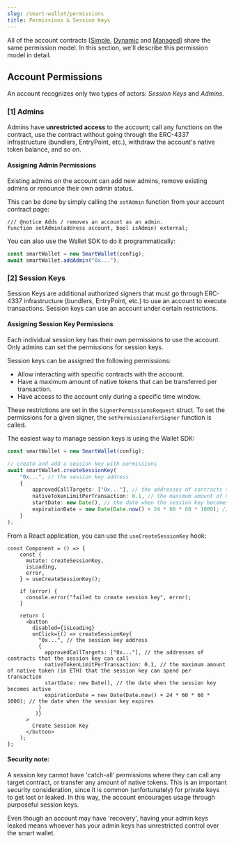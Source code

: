 ```yaml
---
slug: /smart-wallet/permissions
title: Permissions & Session Keys
---
```


All of the account contracts [[Simple](https://thirdweb.com/thirdweb.eth/AccountFactory), [Dynamic](https://thirdweb.com/thirdweb.eth/DynamicAccountFactory) and [Managed](https://thirdweb.com/thirdweb.eth/ManagedAccountFactory)] share the same permission model. In this section, we'll describe this permission model in detail.

## Account Permissions

An account recognizes only two types of actors: _Session Keys_ and _Admins_.

### [1] Admins

Admins have **unrestricted access** to the account; call any functions on the contract, use the contract without going through the ERC-4337 infrastructure (bundlers, EntryPoint, etc.), withdraw the account's native token balance, and so on.

#### Assigning Admin Permissions

Existing admins on the account can add new admins, remove existing admins or renounce their own admin status.

This can be done by simply calling the `setAdmin` function from your account contract page:

```solidity
/// @notice Adds / removes an account as an admin.
function setAdmin(address account, bool isAdmin) external;
```

You can also use the Wallet SDK to do it programmatically:

```typescript
const smartWallet = new SmartWallet(config);
await smartWallet.addAdmin("0x...");
```

### [2] Session Keys

Session Keys are additional authorized signers that must go through ERC-4337 infrastructure (bundlers, EntryPoint, etc.) to use an account to execute transactions. Session keys can use an account under certain restrictions.

#### Assigning Session Key Permissions

Each individual session key has their own permissions to use the account. Only admins can set the permissions for session keys.

Session keys can be assigned the following permissions:

- Allow interacting with specific contracts with the account.
- Have a maximum amount of native tokens that can be transferred per transaction.
- Have access to the account only during a specific time window.

These restrictions are set in the `SignerPermissionsRequest` struct.
To set the permissions for a given signer, the `setPermissionsForSigner` function is called.

The easiest way to manage session keys is using the Wallet SDK:

```typescript
const smartWallet = new SmartWallet(config);

// create and add a session key with permissions
await smartWallet.createSessionKey(
    "0x...", // the session key address
    {
        approvedCallTargets: ["0x..."], // the addresses of contracts that the session key can call
        nativeTokenLimitPerTransaction: 0.1, // the maximum amount of native token (in ETH) that the session key can spend per transaction
        startDate: new Date(), // the date when the session key becomes active
        expirationDate = new Date(Date.now() + 24 * 60 * 60 * 1000); // the date when the session key expires
    }
);
```

From a React application, you can use the `useCreateSessionKey` hook:

```tsx
const Component = () => {
    const {
      mutate: createSessionKey,
      isLoading,
      error,
    } = useCreateSessionKey();

    if (error) {
      console.error("failed to create session key", error);
    }

    return (
      <button
        disabled={isLoading}
        onClick={() => createSessionKey(
          "0x...", // the session key address
          {
            approvedCallTargets: ["0x..."], // the addresses of contracts that the session key can call
            nativeTokenLimitPerTransaction: 0.1, // the maximum amount of native token (in ETH) that the session key can spend per transaction
            startDate: new Date(), // the date when the session key becomes active
            expirationDate = new Date(Date.now() + 24 * 60 * 60 * 1000); // the date when the session key expires
          }
         )}
      >
        Create Session Key
      </button>
    );
};
```

#### Security note:

A session key cannot have 'catch-all' permissions where they can call any target contract, or transfer any amount of native tokens. This is an important security consideration, since it is common (unfortunately) for private keys to get lost or leaked. In this way, the account encourages usage through purposeful session keys.

Even though an account may have 'recovery', having your admin keys leaked means whoever has your admin keys has unrestricted control over the smart wallet.
